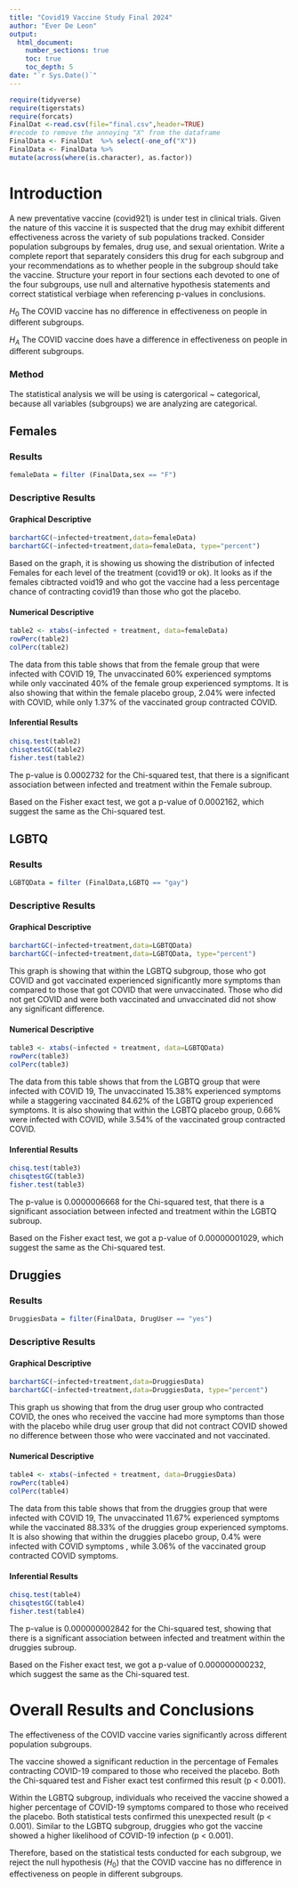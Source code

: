 ```yaml
---
title: "Covid19 Vaccine Study Final 2024"
author: "Ever De Leon"
output: 
  html_document:
    number_sections: true
    toc: true
    toc_depth: 5
date: "`r Sys.Date()`" 
---
```


```r
require(tidyverse)
require(tigerstats)
require(forcats)
FinalDat <-read.csv(file="final.csv",header=TRUE)
#recode to remove the annoying "X" from the dataframe
FinalData <- FinalDat  %>% select(-one_of("X"))
FinalData <- FinalData %>%
mutate(across(where(is.character), as.factor))
```

# Introduction

A new preventative vaccine (covid921) is under test in clinical trials. Given the nature of this vaccine it is suspected that the drug may exhibit different effectiveness across the variety of sub populations tracked. Consider population subgroups by females, drug use, and sexual orientation. Write a complete report that separately considers this drug for each subgroup and your recommendations as to whether people in the subgroup should take the vaccine. Structure your report in four sections each devoted to one of the four subgroups, use null and alternative hypothesis statements and correct statistical verbiage when referencing p-values in conclusions.

$H_0$ The COVID vaccine has no difference in effectiveness on people in different subgroups.

$H_A$ The COVID vaccine does have a difference in effectiveness on people in different subgroups.
 
### Method

The statistical analysis we will be using is catergorical ~ categorical, because all variables (subgroups) we are analyzing are categorical.


## Females

### Results

```r
femaleData = filter (FinalData,sex == "F")
```

### Descriptive Results

#### Graphical Descriptive 

```r
barchartGC(~infected+treatment,data=femaleData)
barchartGC(~infected+treatment,data=femaleData, type="percent")
```

Based on the graph, it is showing us showing the distribution of infected Females for each level of the treatment (covid19 or ok). It looks as if the females cibtracted void19 and who got the vaccine had a less percentage chance of contracting covid19 than those who got the placebo.

#### Numerical Descriptive

```r
table2 <- xtabs(~infected + treatment, data=femaleData)
rowPerc(table2)
colPerc(table2)
```
The data from this table shows that from the female group that were infected with COVID 19, The unvaccinated 60% experienced symptoms while only vaccinated 40% of the female group experienced symptoms. It is also showing that within the female placebo group, 2.04% were infected with COVID, while only 1.37% of the vaccinated group contracted COVID.

#### Inferential Results

```r
chisq.test(table2)
chisqtestGC(table2)
fisher.test(table2)
```

The p-value is 0.0002732 for the Chi-squared test, that there is a significant association between infected and treatment within the Female subroup.

Based on the Fisher exact test, we got a p-value of 0.0002162, which suggest the same as the Chi-squared test.


## LGBTQ

### Results
```r
LGBTQData = filter (FinalData,LGBTQ == "gay")
```

### Descriptive Results

#### Graphical Descriptive 

```r
barchartGC(~infected+treatment,data=LGBTQData)
barchartGC(~infected+treatment,data=LGBTQData, type="percent")
```

This graph is showing that within the LGBTQ subgroup, those who got COVID and got vaccinated experienced significantly more symptoms than compared to those that got COVID that were unvaccinated. Those who did not get COVID and were both vaccinated and unvaccinated did not show any significant difference.


#### Numerical Descriptive

```r
table3 <- xtabs(~infected + treatment, data=LGBTQData)
rowPerc(table3)
colPerc(table3)
```

The data from this table shows that from the LGBTQ group that were infected with COVID 19, The unvaccinated 15.38% experienced symptoms while a staggering vaccinated 84.62% of the LGBTQ group experienced symptoms. It is also showing that within the LGBTQ placebo group, 0.66% were infected with COVID, while 3.54% of the vaccinated group contracted COVID.

#### Inferential Results

```r
chisq.test(table3)
chisqtestGC(table3)
fisher.test(table3)
```

The p-value is 0.0000006668 for the Chi-squared test, that there is a significant association between infected and treatment within the LGBTQ subroup.

Based on the Fisher exact test, we got a p-value of 0.00000001029, which suggest the same as the Chi-squared test.


## Druggies

### Results

```r
DruggiesData = filter(FinalData, DrugUser == "yes")
```

### Descriptive Results

#### Graphical Descriptive 

```r
barchartGC(~infected+treatment,data=DruggiesData)
barchartGC(~infected+treatment,data=DruggiesData, type="percent")

```

This graph us showing that from the drug user group who contracted COVID, the ones who received the vaccine had more symptoms than those with the placebo while drug user group that did not contract COVID showed no difference between those who were vaccinated and not vaccinated.

#### Numerical Descriptive

```r
table4 <- xtabs(~infected + treatment, data=DruggiesData)
rowPerc(table4)
colPerc(table4)
```
The data from this table shows that from the druggies group that were infected with COVID 19, The unvaccinated 11.67% experienced symptoms while the vaccinated 88.33% of the druggies group experienced symptoms. It is also showing that within the druggies placebo group, 0.4% were infected with COVID symptoms , while 3.06% of the vaccinated group contracted COVID symptoms.

#### Inferential Results

```r
chisq.test(table4)
chisqtestGC(table4)
fisher.test(table4)
```


The p-value is 0.000000002842 for the Chi-squared test, showing that there is a significant association between infected and treatment within the druggies subroup.

Based on the Fisher exact test, we got a p-value of 0.000000000232, which suggest the same as the Chi-squared test.

# Overall Results and Conclusions

The effectiveness of the COVID vaccine varies significantly across different population subgroups.

The vaccine showed a significant reduction in the percentage of Females contracting COVID-19 compared to those who received the placebo. Both the Chi-squared test and Fisher exact test confirmed this result (p < 0.001). 

Within the LGBTQ subgroup, individuals who received the vaccine showed a higher percentage of COVID-19 symptoms compared to those who received the placebo. Both statistical tests confirmed this unexpected result (p < 0.001). Similar to the LGBTQ subgroup, druggies who got the vaccine showed a higher likelihood of COVID-19 infection (p < 0.001).

Therefore, based on the statistical tests conducted for each subgroup, we reject the null hypothesis ($H_0$) that the COVID vaccine has no difference in effectiveness on people in different subgroups.